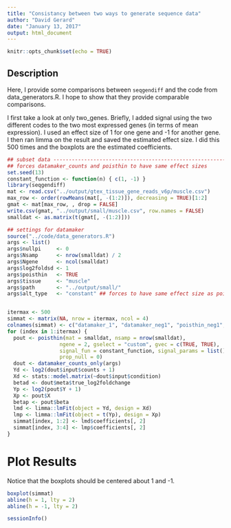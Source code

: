 ```yaml
---
title: "Consistancy between two ways to generate sequence data"
author: "David Gerard"
date: "January 13, 2017"
output: html_document
---
```


```r
knitr::opts_chunk$set(echo = TRUE)
```

## Description
Here, I provide some comparisons between `seqgendiff` and the code from data_generators.R. I hope to show that they provide comparable comparisons.

I first take a look at only two_genes. Briefly, I added signal using the two different codes to the two most expressed genes (in terms of mean expression). I used an effect size of 1 for one gene and -1 for another gene. I then ran limma on the result and saved the estimated effect size. I did this 500 times and the boxplots are the estimated coefficients. 

```r
## subset data -----------------------------------------------------------
## forces datamaker_counts and poisthin to have same effect sizes
set.seed(13)
constant_function <- function(n) { c(1, -1) }
library(seqgendiff)
mat <- read.csv("../output/gtex_tissue_gene_reads_v6p/muscle.csv")
max_row <- order(rowMeans(mat[, -(1:2)]), decreasing = TRUE)[1:2]
gmat <- mat[max_row, , drop = FALSE]
write.csv(gmat, "../output/small/muscle.csv", row.names = FALSE)
smalldat <- as.matrix(t(gmat[, -(1:2)]))

## settings for datamaker
source("../code/data_generators.R")
args <- list()
args$nullpi     <- 0
args$Nsamp      <- nrow(smalldat) / 2
args$Ngene      <- ncol(smalldat)
args$log2foldsd <- 1
args$poisthin   <- TRUE
args$tissue     <- "muscle"
args$path       <- "../output/small/"
args$alt_type   <- "constant" ## forces to have same effect size as poisthin


itermax <- 500
simmat <- matrix(NA, nrow = itermax, ncol = 4)
colnames(simmat) <- c("datamaker_1", "datamaker_neg1", "poisthin_neg1", "poisthin_1")
for (index in 1:itermax) {
  pout <- poisthin(mat = smalldat, nsamp = nrow(smalldat),
                 ngene = 2, gselect = "custom", gvec = c(TRUE, TRUE),
                 signal_fun = constant_function, signal_params = list(),
                 prop_null = 0)
  dout <- datamaker_counts_only(args)
  Yd <- log2(dout$input$counts + 1)
  Xd <- stats::model.matrix(~dout$input$condition)
  betad <- dout$meta$true_log2foldchange
  Yp <- log2(pout$Y + 1)
  Xp <- pout$X
  betap <- pout$beta
  lmd <- limma::lmFit(object = Yd, design = Xd)
  lmp <- limma::lmFit(object = t(Yp), design = Xp)
  simmat[index, 1:2] <- lmd$coefficients[, 2]
  simmat[index, 3:4] <- lmp$coefficients[, 2]
}
```

# Plot Results

Notice that the boxplots should be centered about 1 and -1.
```r
boxplot(simmat)
abline(h = 1, lty = 2)
abline(h = -1, lty = 2)
```


```r
sessionInfo()
```
